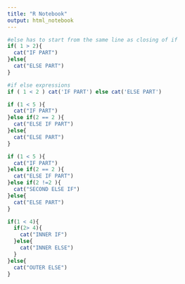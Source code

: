 ```yaml
---
title: "R Notebook"
output: html_notebook
---
```


```r
#else has to start from the same line as closing of if
if( 1 > 2){
  cat("IF PART")
}else{
  cat("ELSE PART")
}
```


```r
#if else expressions
if ( 1 < 2 ) cat('IF PART') else cat('ELSE PART')
```


```r

if (1 < 5 ){
  cat("IF PART")
}else if(2 == 2 ){
  cat("ELSE IF PART")
}else{
  cat("ELSE PART")
}
```


```r
if (1 < 5 ){
  cat("IF PART")
}else if(2 == 2 ){
  cat("ELSE IF PART")
}else if(2 !=2 ){
  cat("SECOND ELSE IF")
}else{
  cat("ELSE PART")
}
```


```r

if(1 < 4){
  if(2> 4){
    cat("INNER IF")
  }else{
    cat("INNER ELSE")
  }
}else{
  cat("OUTER ELSE")
}

```


```r
```


```r
```

